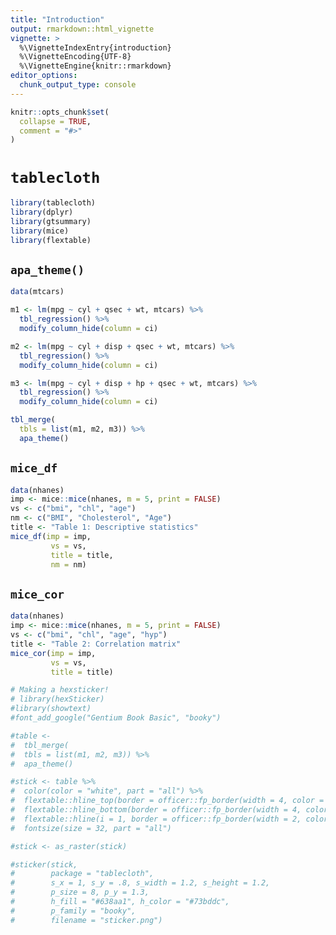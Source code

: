 ```yaml
---
title: "Introduction"
output: rmarkdown::html_vignette
vignette: >
  %\VignetteIndexEntry{introduction}
  %\VignetteEncoding{UTF-8}
  %\VignetteEngine{knitr::rmarkdown}
editor_options: 
  chunk_output_type: console
---
```


```r
knitr::opts_chunk$set(
  collapse = TRUE,
  comment = "#>"
)
```

# `tablecloth`

```r
library(tablecloth)
library(dplyr)
library(gtsummary)
library(mice)
library(flextable)
```

## `apa_theme()`

```r
data(mtcars)

m1 <- lm(mpg ~ cyl + qsec + wt, mtcars) %>% 
  tbl_regression() %>% 
  modify_column_hide(column = ci) 

m2 <- lm(mpg ~ cyl + disp + qsec + wt, mtcars) %>% 
  tbl_regression() %>% 
  modify_column_hide(column = ci) 

m3 <- lm(mpg ~ cyl + disp + hp + qsec + wt, mtcars) %>% 
  tbl_regression() %>% 
  modify_column_hide(column = ci) 

tbl_merge(
  tbls = list(m1, m2, m3)) %>%
  apa_theme()
``` 

## `mice_df`

```r
data(nhanes)
imp <- mice::mice(nhanes, m = 5, print = FALSE)
vs <- c("bmi", "chl", "age")
nm <- c("BMI", "Cholesterol", "Age")
title <- "Table 1: Descriptive statistics"
mice_df(imp = imp,
         vs = vs,
         title = title,
         nm = nm)
```

## `mice_cor`

```r
data(nhanes)
imp <- mice::mice(nhanes, m = 5, print = FALSE)
vs <- c("bmi", "chl", "age", "hyp")
title <- "Table 2: Correlation matrix"
mice_cor(imp = imp,
         vs = vs,
         title = title)
```

```r
# Making a hexsticker!
# library(hexSticker)
#library(showtext)
#font_add_google("Gentium Book Basic", "booky")

#table <- 
#  tbl_merge(
#  tbls = list(m1, m2, m3)) %>%
#  apa_theme()

#stick <- table %>% 
#  color(color = "white", part = "all") %>%
#  flextable::hline_top(border = officer::fp_border(width = 4, color = "white"), part = "all") %>% 
#  flextable::hline_bottom(border = officer::fp_border(width = 4, color = "white"), part = "all") %>% 
#  flextable::hline(i = 1, border = officer::fp_border(width = 2, color = "white"), part = "header") %>%
#  fontsize(size = 32, part = "all")

#stick <- as_raster(stick)

#sticker(stick,
#        package = "tablecloth",
#        s_x = 1, s_y = .8, s_width = 1.2, s_height = 1.2,
#        p_size = 8, p_y = 1.3,
#        h_fill = "#638aa1", h_color = "#73bddc",
#        p_family = "booky",
#        filename = "sticker.png")
```
